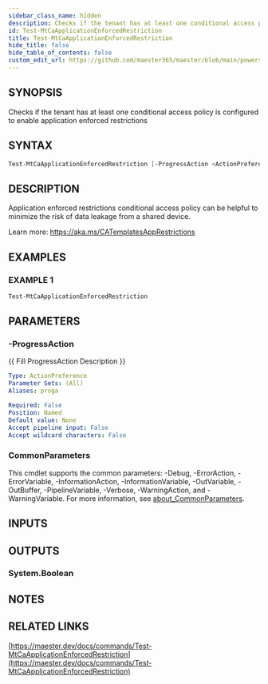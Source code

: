 ```yaml
---
sidebar_class_name: hidden
description: Checks if the tenant has at least one conditional access policy is configured to enable application enforced restrictions
id: Test-MtCaApplicationEnforcedRestriction
title: Test-MtCaApplicationEnforcedRestriction
hide_title: false
hide_table_of_contents: false
custom_edit_url: https://github.com/maester365/maester/blob/main/powershell/public/Test-MtCaApplicationEnforcedRestriction.ps1
---
```


## SYNOPSIS

Checks if the tenant has at least one conditional access policy is configured to enable application enforced restrictions

## SYNTAX

```powershell
Test-MtCaApplicationEnforcedRestriction [-ProgressAction <ActionPreference>] [<CommonParameters>]
```

## DESCRIPTION

Application enforced restrictions conditional access policy can be helpful to minimize the risk of data leakage from a shared device.

Learn more:
https://aka.ms/CATemplatesAppRestrictions

## EXAMPLES

### EXAMPLE 1

```powershell
Test-MtCaApplicationEnforcedRestriction
```

## PARAMETERS

### -ProgressAction

\{\{ Fill ProgressAction Description \}\}

```yaml
Type: ActionPreference
Parameter Sets: (All)
Aliases: proga

Required: False
Position: Named
Default value: None
Accept pipeline input: False
Accept wildcard characters: False
```

### CommonParameters

This cmdlet supports the common parameters: -Debug, -ErrorAction, -ErrorVariable, -InformationAction, -InformationVariable, -OutVariable, -OutBuffer, -PipelineVariable, -Verbose, -WarningAction, and -WarningVariable. For more information, see [about_CommonParameters](http://go.microsoft.com/fwlink/?LinkID=113216).

## INPUTS

## OUTPUTS

### System.Boolean

## NOTES

## RELATED LINKS

[https://maester.dev/docs/commands/Test-MtCaApplicationEnforcedRestriction](https://maester.dev/docs/commands/Test-MtCaApplicationEnforcedRestriction)
